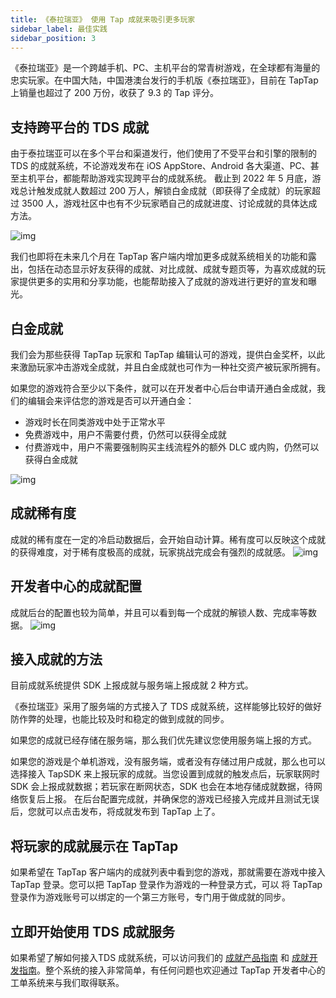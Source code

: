 ```yaml
---
title: 《泰拉瑞亚》 使用 Tap 成就来吸引更多玩家
sidebar_label: 最佳实践
sidebar_position: 3
---
```


《泰拉瑞亚》是一个跨越手机、PC、主机平台的常青树游戏，在全球都有海量的忠实玩家。在中国大陆，中国港澳台发行的手机版《泰拉瑞亚》，目前在 TapTap 上销量也超过了 200 万份，收获了 9.3 的 Tap 评分。


## 支持跨平台的 TDS 成就
由于泰拉瑞亚可以在多个平台和渠道发行，他们使用了不受平台和引擎的限制的 TDS 的成就系统，不论游戏发布在 iOS AppStore、Android 各大渠道、PC、甚至主机平台，都能帮助游戏实现跨平台的成就系统。
截止到 2022 年 5 月底，游戏总计触发成就人数超过 200 万人，解锁白金成就（即获得了全成就）的玩家超过 3500 人，游戏社区中也有不少玩家晒自己的成就进度、讨论成就的具体达成方法。

![img](/img/achievement_show_on_taptap.png)


我们也即将在未来几个月在 TapTap 客户端内增加更多成就系统相关的功能和露出，包括在动态显示好友获得的成就、对比成就、成就专题页等，为喜欢成就的玩家提供更多的实用和分享功能，也能帮助接入了成就的游戏进行更好的宣发和曝光。


## 白金成就

我们会为那些获得 TapTap 玩家和 TapTap 编辑认可的游戏，提供白金奖杯，以此来激励玩家冲击游戏全成就，并且白金成就也可作为一种社交资产被玩家所拥有。

如果您的游戏符合至少以下条件，就可以在开发者中心后台申请开通白金成就，我们的编辑会来评估您的游戏是否可以开通白金：
- 游戏时长在同类游戏中处于正常水平
- 免费游戏中，用户不需要付费，仍然可以获得全成就
- 付费游戏中，用户不需要强制购买主线流程外的额外 DLC 或内购，仍然可以获得白金成就

![img](/img/baijin_achievement.png)


## 成就稀有度
成就的稀有度在一定的冷启动数据后，会开始自动计算。稀有度可以反映这个成就的获得难度，对于稀有度极高的成就，玩家挑战完成会有强烈的成就感。
![img](/img/achievement_rare.png)


## 开发者中心的成就配置
成就后台的配置也较为简单，并且可以看到每一个成就的解锁人数、完成率等数据。
![img](/img/achievement_list.png)


## 接入成就的方法

目前成就系统提供 SDK 上报成就与服务端上报成就 2 种方式。

《泰拉瑞亚》采用了服务端的方式接入了 TDS 成就系统，这样能够比较好的做好防作弊的处理，也能比较及时和稳定的做到成就的同步。

如果您的成就已经存储在服务端，那么我们优先建议您使用服务端上报的方式。

如果您的游戏是个单机游戏，没有服务端，或者没有存储过用户成就，那么也可以选择接入 TapSDK 来上报玩家的成就。当您设置到成就的触发点后，玩家联网时 SDK 会上报成就数据；若玩家在断网状态，SDK 也会在本地存储成就数据，待网络恢复后上报。
在后台配置完成就，并确保您的游戏已经接入完成并且测试无误后，您就可以点击发布，将成就发布到 TapTap 上了。


## 将玩家的成就展示在 TapTap

如果希望在 TapTap 客户端内的成就列表中看到您的游戏，那就需要在游戏中接入 TapTap 登录。您可以把 TapTap 登录作为游戏的一种登录方式，可以 将 TapTap 登录作为游戏账号可以绑定的一个第三方账号，专门用于做成就的同步。


## 立即开始使用 TDS 成就服务

如果希望了解如何接入TDS 成就系统，可以访问我们的 [成就产品指南](/sdk/achievement/features/) 和 [成就开发指南](/sdk/achievement/guide/)。整个系统的接入非常简单，有任何问题也欢迎通过 TapTap 开发者中心的工单系统来与我们取得联系。